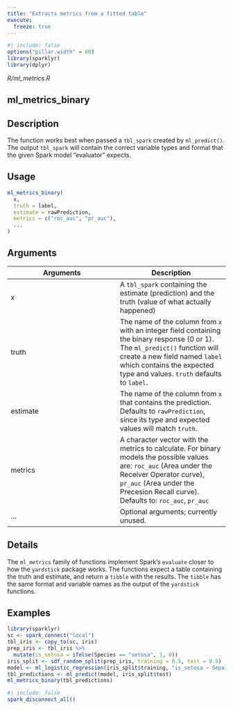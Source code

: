 ```yaml
---
title: "Extracts metrics from a fitted table"
execute:
  freeze: true
---
```


```r
#| include: false
options("pillar.width" = 60)
library(sparklyr) 
library(dplyr)
```

*R/ml_metrics.R*

## ml_metrics_binary

## Description
The function works best when passed a `tbl_spark` created by `ml_predict()`. The output `tbl_spark` will contain the correct variable types and format that the given Spark model "evaluator" expects. 


## Usage
```r
ml_metrics_binary( 
  x, 
  truth = label, 
  estimate = rawPrediction, 
  metrics = c("roc_auc", "pr_auc"), 
  ... 
) 
```

## Arguments
|Arguments|Description|
|---|---|
| x | A `tbl_spark` containing the estimate (prediction) and the truth (value of what actually happened) |
| truth | The name of the column from `x` with an integer field containing the binary response (0 or 1). The `ml_predict()` function will create a new field named `label` which contains the expected type and values. `truth` defaults to `label`. |
| estimate | The name of the column from `x` that contains the prediction. Defaults to `rawPrediction`, since its type and expected values will match `truth`. |
| metrics | A character vector with the metrics to calculate. For binary models the possible values are: `roc_auc` (Area under the Receiver Operator curve), `pr_auc` (Area under the Precesion Recall curve).  Defaults to: `roc_auc`, `pr_auc` |
| ... | Optional arguments; currently unused. |

## Details
The `ml_metrics` family of functions implement Spark's `evaluate` closer to how the `yardstick` package works. The functions expect a table containing the truth and estimate, and return a `tibble` with the results. The `tibble` has the same format and variable names as the output of the `yardstick` functions. 




## Examples
```r
library(sparklyr)
sc <- spark_connect("local") 
tbl_iris <- copy_to(sc, iris) 
prep_iris <- tbl_iris %>% 
  mutate(is_setosa = ifelse(Species == "setosa", 1, 0)) 
iris_split <- sdf_random_split(prep_iris, training = 0.5, test = 0.5) 
model <- ml_logistic_regression(iris_split$training, "is_setosa ~ Sepal_Length") 
tbl_predictions <- ml_predict(model, iris_split$test) 
ml_metrics_binary(tbl_predictions) 
```



```r
#| include: false
spark_disconnect_all()
```
